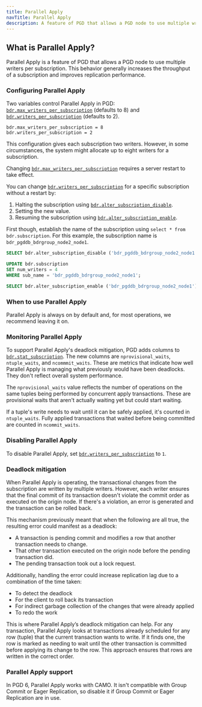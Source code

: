 ```yaml
---
title: Parallel Apply
navTitle: Parallel Apply
description: A feature of PGD that allows a PGD node to use multiple writers per subscription.
---
```


## What is Parallel Apply?

Parallel Apply is a feature of PGD that allows a PGD node to use multiple
writers per subscription. This behavior generally increases the throughput of a
subscription and improves replication performance.

### Configuring Parallel Apply

Two variables control Parallel Apply in PGD:
[`bdr.max_writers_per_subscription`](/pgd/latest/reference/tables-views-functions/pgd-settings#bdrmax_writers_per_subscription)
(defaults to 8) and
[`bdr.writers_per_subscription`](/pgd/latest/reference/tables-views-functions/pgd-settings#bdrwriters_per_subscription)
(defaults to 2).

```plain
bdr.max_writers_per_subscription = 8
bdr.writers_per_subscription = 2
```

This configuration gives each subscription two writers. However, in some
circumstances, the system might allocate up to eight writers for a subscription.

Changing [`bdr.max_writers_per_subscription`](/pgd/latest/reference/tables-views-functions/pgd-settings#bdrmax_writers_per_subscription)
requires a server restart to take effect.

You can change
[`bdr.writers_per_subscription`](/pgd/latest/reference/tables-views-functions/pgd-settings#bdrwriters_per_subscription)
for a specific subscription without a restart by:

1. Halting the subscription using
   [`bdr.alter_subscription_disable`](/pgd/latest/reference/tables-views-functions/nodes-management-interfaces#bdralter_subscription_disable).
1. Setting the new value.
1. Resuming the subscription using
   [`bdr.alter_subscription_enable`](/pgd/latest/reference/tables-views-functions/nodes-management-interfaces#bdralter_subscription_enable). 


First though, establish the name of the subscription using `select * from
bdr.subscription`. For this example, the subscription name is
`bdr_pgddb_bdrgroup_node2_node1`.

```sql
SELECT bdr.alter_subscription_disable ('bdr_pgddb_bdrgroup_node2_node1');

UPDATE bdr.subscription
SET num_writers = 4
WHERE sub_name = 'bdr_pgddb_bdrgroup_node2_node1';

SELECT bdr.alter_subscription_enable ('bdr_pgddb_bdrgroup_node2_node1');
```

### When to use Parallel Apply

Parallel Apply is always on by default and, for most operations, we recommend leaving it on.

### Monitoring Parallel Apply

To support Parallel Apply's deadlock mitigation, PGD adds columns to
[`bdr.stat_subscription`](/pgd/latest/reference/tables-views-functions/catalogs-visible#bdrstat_subscription).
The new columns are `nprovisional_waits`, `ntuple_waits`, and `ncommmit_waits`.
These are metrics that indicate how well Parallel Apply is managing what
previously would have been deadlocks. They don't reflect overall system
performance.

The `nprovisional_waits` value reflects the number of operations on the same
tuples being performed by concurrent apply transactions. These are provisional
waits that aren't actually waiting yet but could start waiting.

If a tuple's write needs to wait until it can be safely applied, it's counted in
`ntuple_waits`. Fully applied transactions that waited before being committed
are counted in `ncommit_waits`.

### Disabling Parallel Apply

To disable Parallel Apply, set [`bdr.writers_per_subscription`](/pgd/latest/reference/tables-views-functions/pgd-settings#bdrwriters_per_subscription) to `1`.

### Deadlock mitigation

When Parallel Apply is operating, the transactional changes from the
subscription are written by multiple writers. However, each writer ensures that
the final commit of its transaction doesn't violate the commit order as executed
on the origin node. If there's a violation, an error is generated and the
transaction can be rolled back.

This mechanism previously meant that when the following are all true, the
resulting error could manifest as a deadlock:

- A transaction is pending commit and modifies a row that another transaction needs to change. 
- That other transaction executed on the origin node before the pending transaction did.
- The pending transaction took out a lock request.

Additionally, handling the error could increase replication lag due to a
combination of the time taken:

- To detect the deadlock
- For the client to roll back its transaction
- For indirect garbage collection of the changes that were already applied
- To redo the work

This is where Parallel Apply’s deadlock mitigation can
help. For any transaction, Parallel Apply looks at transactions already
scheduled for any row (tuple) that the current transaction wants to write. If it
finds one, the row is marked as needing to wait until the other transaction is
committed before applying its change to the row. This approach ensures that rows
are written in the correct order. 

### Parallel Apply support

In PGD 6, Parallel Apply works with CAMO. It isn't compatible with Group Commit or Eager Replication, so disable it if Group Commit or Eager Replication are in use.
